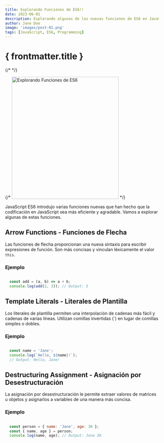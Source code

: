 ```yaml
---
title: Explorando Funciones de ES6!!
date: 2023-06-01
description: Explorando algunas de las nuevas funciones de ES6 en JavaScript.
author: Jane Doe
image: 'images/post-01.png'
tags: [JavaScript, ES6, Programming]
---
```


# { frontmatter.title }

{/* <!--  Mostrar imagen  --> */}

{/* <img src="/assets/images/post-01.png" width="350" height ="400" alt="Explorando Funciones de ES6" /> */}

JavaScript ES6 introdujo varias funciones nuevas que han hecho que la codificación en JavaScript sea más eficiente y agradable. Vamos a explorar algunas de estas funciones.


## Arrow Functions - Funciones de Flecha

Las funciones de flecha proporcionan una nueva sintaxis para escribir expresiones de función. Son más concisas y vinculan léxicamente el valor `this`.

### Ejemplo

```javascript

  const add = (a, b) => a + b;
  console.log(add(2, 3)); // Output: 5

```

## Template Literals - Literales de Plantilla

Los literales de plantilla permiten una interpolación de cadenas más fácil y cadenas de varias líneas. Utilizan comillas invertidas (\`) en lugar de comillas simples o dobles.

### Ejemplo

```javascript

  const name = 'Jane';
  console.log(`Hello, ${name}!`);
  // Output: Hello, Jane!

```

## Destructuring Assignment - Asignación por Desestructuración

La asignación por desestructuración le permite extraer valores de matrices u objetos y asignarlos a variables de una manera más concisa.

### Ejemplo

```javascript

  const person = { name: 'Jane', age: 30 };
  const { name, age } = person;
  console.log(name, age); // Output: Jane 30

```
